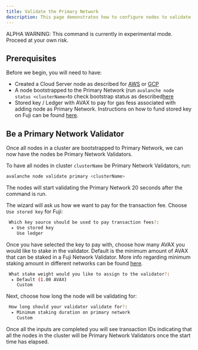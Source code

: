 ```yaml
---
title: Validate the Primary Network
description: This page demonstrates how to configure nodes to validate the Primary Network. Validation via Avalanche-CLI is currently only supported on Fuji.
---
```


<Callout type="warn">
ALPHA WARNING: This command is currently in experimental mode. Proceed at your own risk.
</Callout>

## Prerequisites

Before we begin, you will need to have:

- Created a Cloud Server node as described for [AWS](/tooling/create-avalanche-nodes/run-validators-aws) or [GCP](/tooling/create-avalanche-nodes/run-validators-gcp)
- A node bootstrapped to the Primary Network (run `avalanche node status <clusterName>`to check bootstrap status as described[here](/tooling/create-avalanche-nodes/run-validators-aws#check-bootstrap-status)
- Stored key / Ledger with AVAX to pay for gas fess associated with adding node as Primary Network. Instructions on how to fund stored key on Fuji can be found [here](/build/subnets/deploy-a-subnet/fuji-testnet#funding-the-key).

Be a Primary Network Validator[​](#be-a-primary-network-validator "Direct link to heading")
-------------------------------------------------------------------------------------------

Once all nodes in a cluster are bootstrapped to Primary Network, we can now have the nodes be Primary Network Validators.

To have all nodes in cluster `clusterName` be Primary Network Validators, run:

```bash
avalanche node validate primary <clusterName>
```

The nodes will start validating the Primary Network 20 seconds after the command is run.

The wizard will ask us how we want to pay for the transaction fee. Choose `Use stored key` for Fuji:

```bash
 Which key source should be used to pay transaction fees?:
  ▸ Use stored key
    Use ledger
```

Once you have selected the key to pay with, choose how many AVAX you would like to stake in the validator. Default is the minimum amount of AVAX that can be staked in a Fuji Network Validator. More info regarding minimum staking amount in different networks can be found [here](/nodes/validate/how-to-stake#fuji-testnet).

```bash
 What stake weight would you like to assign to the validator?:
  ▸ Default (1.00 AVAX)
    Custom
```

Next, choose how long the node will be validating for:

```bash
 How long should your validator validate for?:
  ▸ Minimum staking duration on primary network
    Custom
```

Once all the inputs are completed you will see transaction IDs indicating that all the nodes in the cluster will be Primary Network Validators once the start time has elapsed.